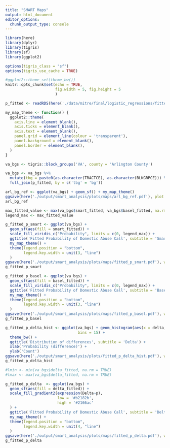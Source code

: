 ```yaml
---
title: "SMART Maps"
output: html_document
editor_options: 
  chunk_output_type: console
---
```


```r
library(here)
library(dplyr)
library(tigris)
library(sf)
library(ggplot2)

options(tigris_class = "sf")
options(tigris_use_cache = TRUE)

#ggplot2::theme_set(theme_bw())
knitr::opts_chunk$set(echo = TRUE,
                      fig.width = 5, fig.height = 5
                      )

p_fitted <- readRDS(here('./data/mitre/final/logistic_regressions/fitted_values_block_group.RDS'))

my_map_theme <- function() {
  ggplot2::theme(
    axis.line = element_blank(),
    axis.ticks = element_blank(),
    axis.text = element_blank(),
    panel.grid = element_line(colour = 'transparent'),
    panel.background = element_blank(),
    panel.border = element_blank(),
  )
}

```

```r
va_bgs <- tigris::block_groups('VA', county = 'Arlington County')

va_bgs <- va_bgs %>%
  mutate(tbg = paste0(as.character(TRACTCE), as.character(BLKGRPCE))) %>%
  full_join(p_fitted, by = c('tbg' = 'bg'))
```

```r
arl_bg_ref <- ggplot(va_bgs) + geom_sf() + my_map_theme()
ggsave(here('./output/smart_analysis/plots/maps/arl_bg_ref.pdf'), plot = arl_bg_ref, width = 5, height = 5, units = 'in', dpi = 300)
arl_bg_ref
```

```r
max_fitted_value <- max(va_bgs$smart_fitted, va_bgs$basel_fitted, na.rm = TRUE)
legend_max <- max_fitted_value

g_fitted_p_smart <- ggplot(va_bgs) +
  geom_sf(aes(fill = smart_fitted)) +
  scale_fill_viridis_c("Probability", limits = c(0, legend_max)) +
  ggtitle('Fitted Probability of Domestic Abuse Call', subtitle = 'Smart Scatter') +
  my_map_theme() +
  theme(legend.position = "bottom",
        legend.key.width = unit(3, "line")
  )
ggsave(here('./output/smart_analysis/plots/maps/fitted_p_smart.pdf'), width = 5, height = 5, units = 'in', dpi = 300)
g_fitted_p_smart

g_fitted_p_basel <- ggplot(va_bgs) +
  geom_sf(aes(fill = basel_fitted)) +
  scale_fill_viridis_c("Probability", limits = c(0, legend_max)) +
  ggtitle('Fitted Probability of Domestic Abuse Call', subtitle = 'Baseline') +
  my_map_theme() +
  theme(legend.position = "bottom",
        legend.key.width = unit(3, "line")
  )
ggsave(here('./output/smart_analysis/plots/maps/fitted_p_basel.pdf'), width = 5, height = 5, units = 'in', dpi = 300)
g_fitted_p_basel
```

```r
g_fitted_p_delta_hist <- ggplot(va_bgs) + geom_histogram(aes(x = delta_fitted),
                                bins = 15) +
  theme_bw() +
  ggtitle('Distribution of differences', subtitle = 'Delta') +
  xlab('Probability (difference)') +
  ylab('Count')
ggsave(here('./output/smart_analysis/plots/fitted_p_delta_hist.pdf'), width = 8, height = 5, units = 'in', dpi = 300)
g_fitted_p_delta_hist
```

```r
#lmin <- min(va_bgs$delta_fitted, na.rm = TRUE)
#lmax <- max(va_bgs$delta_fitted, na.rm = TRUE)

g_fitted_p_delta  <- ggplot(va_bgs) +
  geom_sf(aes(fill = delta_fitted)) +
  scale_fill_gradient2(expression(Delta~p),
                       low = '#b2182b',
                       high = '#2166ac'
  ) +
  ggtitle('Fitted Probability of Domestic Abuse Call', subtitle = 'Delta') +
  my_map_theme() +
  theme(legend.position = "bottom",
        legend.key.width = unit(4, "line")
  )
ggsave(here('./output/smart_analysis/plots/maps/fitted_p_delta.pdf'), width = 5, height = 5, units = 'in', dpi = 300)
g_fitted_p_delta
```
